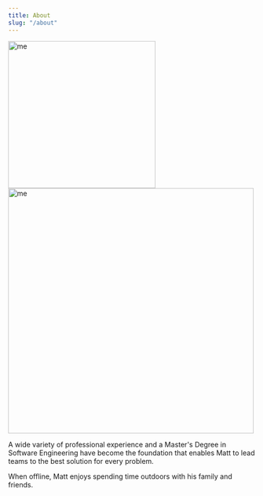 ```yaml
---
title: About
slug: "/about"
---
```



<p float="left">
    <img src="./my_face-optimized.png" alt="me" width="300"/>
    <img src="./family.jpg" alt="me" width="500"/>
</p>

A wide variety of professional experience and a Master's Degree in Software Engineering have become the foundation that enables Matt to lead teams to the best solution for every problem.

When offline, Matt enjoys spending time outdoors with his family and friends.
